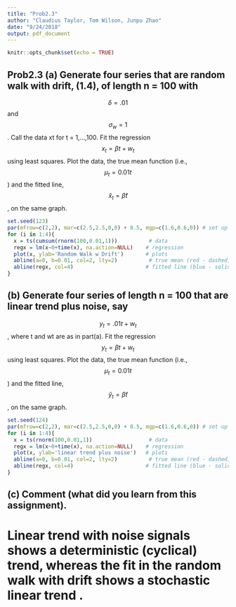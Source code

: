 ```yaml
---
title: "Prob2.3"
author: "Claudius Taylor, Tom Wilson, Junpu Zhao"
date: "9/24/2018"
output: pdf_document
---
```


```r
knitr::opts_chunk$set(echo = TRUE)
```

## Prob2.3 (a) Generate four series that are random walk with drift, (1.4), of length n = 100 with 
$$\delta = .01$$ and $$\sigma_w = 1$$. Call the data xt for t = 1,...,100. Fit the regression $$x_t = \beta t + w_t$$ using least squares. Plot the data, the true mean function (i.e., $$\mu_t = 0.01 t$$) and the fitted line, 
$$\hat{x} _t = \hat{\beta} t$$, on the same graph.

```r
set.seed(123)
par(mfrow=c(2,2), mar=c(2.5,2.5,0,0) + 0.5, mgp=c(1.6,0.6,0)) # set up 
for (i in 1:4){
  x = ts(cumsum(rnorm(100,0.01,1)))          # data
  regx = lm(x~0+time(x), na.action=NULL)    # regression
  plot(x, ylab='Random Walk w Drift')       # plots
  abline(a=0, b=0.01, col=2, lty=2)          # true mean (red - dashed)
  abline(regx, col=4)                       # fitted line (blue - solid)
}
```

## (b) Generate four series of length n = 100 that are linear trend plus noise, say 
$$y_t =.01t + w_t$$, where t and wt are as in part(a). Fit the regression $$y_t = \beta t + w_t$$ using least squares. Plot the data, the true mean function (i.e., $$\mu_t = 0.01 t$$) and the fitted line, $$\hat{y} _t = \hat{\beta} t$$, on the same graph.

```r
set.seed(124)
par(mfrow=c(2,2), mar=c(2.5,2.5,0,0) + 0.5, mgp=c(1.6,0.6,0)) # set up 
for (i in 1:4){
  x = ts(rnorm(100,0.01,1))                  # data
  regx = lm(x~0+time(x), na.action=NULL)    # regression
  plot(x, ylab='linear trend plus noise')   # plots
  abline(a=0, b=0.01, col=2, lty=2)          # true mean (red - dashed)
  abline(regx, col=4)                       # fitted line (blue - solid)
}
```

## (c) Comment (what did you learn from this assignment).

# Linear trend with noise signals shows a deterministic (cyclical) trend, whereas the fit in the random walk with drift shows a stochastic linear trend . 
